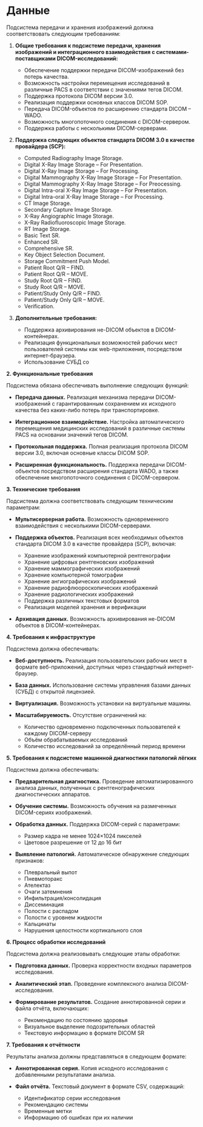 # Данные

Подсистема передачи и хранения изображений должна соответствовать следующим требованиям:

1. **Общие требования к подсистеме передачи, хранения изображений и интеграционного взаимодействия с системами-поставщиками DICOM-исследований:**
   - Обеспечение поддержки передачи DICOM-изображений без потерь качества.
   - Возможность настройки перемещения исследований в различные PACS в соответствии с значениями тегов DICOM.
   - Поддержка протокола DICOM версии 3.0.
   - Реализация поддержки основных классов DICOM SOP.
   - Передача DICOM-объектов по расширению стандарта DICOM – WADO.
   - Возможность многопоточного соединения с DICOM-сервером.
   - Поддержка работы с несколькими DICOM-серверами.

2. **Поддержка следующих объектов стандарта DICOM 3.0 в качестве провайдера (SCP):**
   - Computed Radiography Image Storage.
   - Digital X-Ray Image Storage – For Presentation.
   - Digital X-Ray Image Storage – For Processing.
   - Digital Mammography X-Ray Image Storage – For Presentation.
   - Digital Mammography X-Ray Image Storage – For Preocessing.
   - Digital Intra-oral X-Ray Image Storage – For Presentation.
   - Digital Intra-oral X-Ray Image Storage – For Processing.
   - CT Image Storage.
   - Secondary Capture Image Storage.
   - X-Ray Angiographic Image Storage.
   - X-Ray Radiofluoroscopic Image Storage.
   - RT Image Storage.
   - Basic Text SR.
   - Enhanced SR.
   - Comprehensive SR.
   - Key Object Selection Document.
   - Storage Commitment Push Model.
   - Patient Root Q/R – FIND.
   - Patient Root Q/R – MOVE.
   - Study Root Q/R – FIND.
   - Study Root Q/R – MOVE.
   - Patient/Study Only Q/R – FIND.
   - Patient/Study Only Q/R – MOVE.
   - Verification.

3. **Дополнительные требования:**
   - Поддержка архивирования не-DICOM объектов в DICOM-контейнерах.
   - Реализация функциональных возможностей рабочих мест пользователей системы как web-приложения, посредством интернет-браузера.
   - Использование СУБД со

**2. Функциональные требования**

Подсистема обязана обеспечивать выполнение следующих функций:

* **Передача данных.** Реализация механизма передачи DICOM-изображений с гарантированным сохранением их исходного качества без каких-либо потерь при транспортировке.

* **Интеграционное взаимодействие.** Настройка автоматического перемещения медицинских исследований в различные системы PACS на основании значений тегов DICOM.

* **Протокольная поддержка.** Полная реализация протокола DICOM версии 3.0, включая основные классы DICOM SOP.

* **Расширенная функциональность.** Поддержка передачи DICOM-объектов посредством расширения стандарта WADO, а также обеспечение многопоточного соединения с DICOM-сервером.

**3. Технические требования**

Подсистема должна соответствовать следующим техническим параметрам:

* **Мультисерверная работа.** Возможность одновременного взаимодействия с несколькими DICOM-серверами.

* **Поддержка объектов.** Реализация всех необходимых объектов стандарта DICOM 3.0 в качестве провайдера (SCP), включая:
  * Хранение изображений компьютерной рентгенографии
  * Хранение цифровых рентгеновских изображений
  * Хранение маммографических изображений
  * Хранение компьютерной томографии
  * Хранение ангиографических изображений
  * Хранение радиофлюороскопических изображений
  * Хранение радиологических изображений
  * Поддержка различных текстовых форматов
  * Реализация моделей хранения и верификации

* **Архивация данных.** Возможность архивирования не-DICOM объектов в DICOM-контейнерах.

**4. Требования к инфраструктуре**

Подсистема должна обеспечивать:

* **Веб-доступность.** Реализация пользовательских рабочих мест в формате веб-приложений, доступных через стандартный интернет-браузер.

* **База данных.** Использование системы управления базами данных (СУБД) с открытой лицензией.

* **Виртуализация.** Возможность установки на виртуальные машины.

* **Масштабируемость.** Отсутствие ограничений на:
  * Количество одновременно подключенных пользователей к каждому DICOM-серверу
  * Объём обрабатываемых исследований
  * Количество исследований за определённый период времени

**5. Требования к подсистеме машинной диагностики патологий лёгких**

Подсистема должна обеспечивать:

* **Предварительная диагностика.** Проведение автоматизированного анализа данных, полученных с рентгенографических диагностических аппаратов.

* **Обучение системы.** Возможность обучения на размеченных DICOM-сериях изображений.

* **Обработка данных.** Поддержка DICOM-серий с параметрами:
  * Размер кадра не менее 1024×1024 пикселей
  * Цветовое разрешение от 12 до 16 бит

* **Выявление патологий.** Автоматическое обнаружение следующих признаков:
  * Плевральный выпот
  * Пневмоторакс
  * Ателектаз
  * Очаги затемнения
  * Инфильтрация/консолидация
  * Диссеминация
  * Полости с распадом
  * Полости с уровнем жидкости
  * Кальцинаты
  * Нарушения целостности кортикального слоя

**6. Процесс обработки исследований**

Подсистема должна реализовывать следующие этапы обработки:

* **Подготовка данных.** Проверка корректности входных параметров исследования.

* **Аналитический этап.** Проведение комплексного анализа DICOM-исследования.

* **Формирование результатов.** Создание аннотированной серии и файла отчёта, включающих:
  * Рекомендацию по состоянию здоровья
  * Визуальное выделение подозрительных областей
  * Текстовую информацию в формате DICOM SR

**7. Требования к отчётности**

Результаты анализа должны представляться в следующем формате:

* **Аннотированная серия.** Копия исходного исследования с добавленными результатами анализа.

* **Файл отчёта.** Текстовый документ в формате CSV, содержащий:
  * Идентификатор серии исследования
  * Рекомендацию системы
  * Временные метки
  * Информацию об ошибках при их наличии